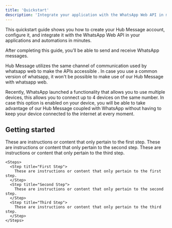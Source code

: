 ```yaml
---
title: 'Quickstart'
description: 'Integrate your application with the WhatsApp Web API in minutes'
---
```


This quickstart guide shows you how to create your Hub Message account, configure it, and integrate it with the WhatsApp Web API in your applications and automations in minutes.

After completing this guide, you’ll be able to send and receive WhatsApp messages.

<Note>
  Hub Message utilizes the same channel of communication used by whatsapp web to make the APIs accessible . In case you use a common version of whatsapp, it won't be possible to make use of our Hub Message with whatsapp web.

  Recently, WhatsApp launched a functionality that allows you to use multiple devices, this allows you to connect up to 4 devices on the same number. In case this option is enabled on your device, you will be able to take advantage of our Hub Message coupled with WhatsApp without having to keep your device connected to the internet at every moment.
</Note>

## Getting started
<Steps>
  <Step title="First Step">
    These are instructions or content that only pertain to the first step.
  </Step>
  <Step title="Second Step">
    These are instructions or content that only pertain to the second step.
  </Step>
  <Step title="Third Step">
    These are instructions or content that only pertain to the third step.
  </Step>
</Steps>

```mdx Steps example
<Steps>
  <Step title="First Step">
    These are instructions or content that only pertain to the first step.
  </Step>
  <Step title="Second Step">
    These are instructions or content that only pertain to the second step.
  </Step>
  <Step title="Third Step">
    These are instructions or content that only pertain to the third step.
  </Step>
</Steps>